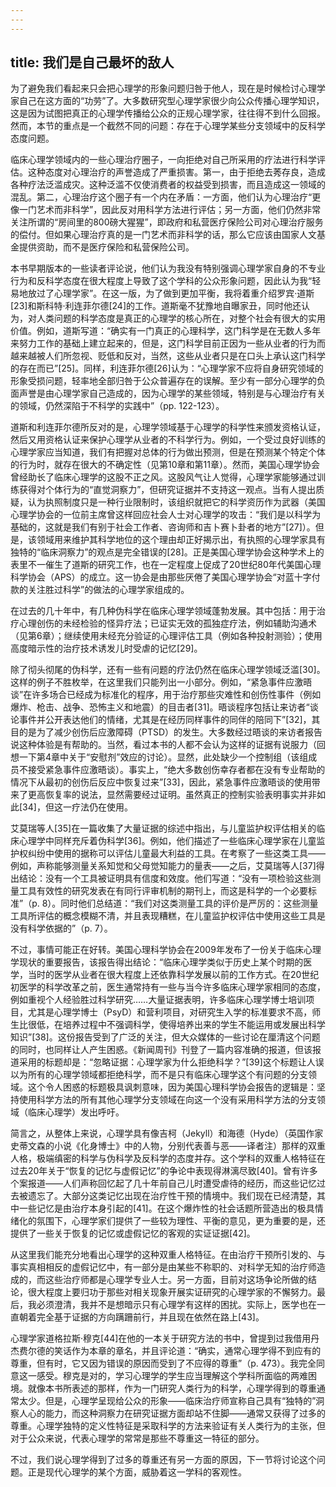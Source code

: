 ```yaml
---
---
---
```

title: 我们是自己最坏的敌人
---




为了避免我们看起来只会把心理学的形象问题归咎于他人，现在是时候检讨心理学家自己在这方面的“功劳”了。大多数研究型心理学家很少向公众传播心理学知识，这是因为试图把真正的心理学传播给公众的正规心理学家，往往得不到什么回报。然而，本节的重点是一个截然不同的问题：存在于心理学某些分支领域中的反科学态度问题。

临床心理学领域内的一些心理治疗圈子，一向拒绝对自己所采用的疗法进行科学评估。这种态度对心理治疗的声誉造成了严重损害。第一，由于拒绝去莠存良，造成各种疗法泛滥成灾。这种泛滥不仅使消费者的权益受到损害，而且造成这一领域的混乱。第二，心理治疗这个圈子有一个内在矛盾：一方面，他们认为心理治疗“更像一门艺术而非科学”，因此反对用科学方法进行评估；另一方面，他们仍然非常关注所谓的“房间里的800磅大猩猩”，即政府和私营医疗保险公司对心理治疗服务的偿付。但如果心理治疗真的是一门艺术而非科学的话，那么它应该由国家人文基金提供资助，而不是医疗保险和私营保险公司。

本书早期版本的一些读者评论说，他们认为我没有特别强调心理学家自身的不专业行为和反科学态度在很大程度上导致了这个学科的公众形象问题，因此认为我“轻易地放过了心理学家”。在这一版，为了做到更加平衡，我将着重介绍罗宾·道斯[23]和斯科特·利连菲尔德[24]的工作。道斯毫不犹豫地自曝家丑，同时他还认为，对人类问题的科学态度是真正的心理学的核心所在，对整个社会有很大的实用价值。例如，道斯写道：“确实有一门真正的心理科学，这门科学是在无数人多年来努力工作的基础上建立起来的，但是，这门科学目前正因为一些从业者的行为而越来越被人们所忽视、贬低和反对，当然，这些从业者只是在口头上承认这门科学的存在而已”[25]。同样，利连菲尔德[26]认为：“心理学家不应将自身研究领域的形象受损问题，轻率地全部归咎于公众普遍存在的误解。至少有一部分心理学的负面声誉是由心理学家自己造成的，因为心理学的某些领域，特别是与心理治疗有关的领域，仍然深陷于不科学的实践中”（pp. 122-123）。

道斯和利连菲尔德所反对的是，心理学领域基于心理学的科学性来颁发资格认证，然后又用资格认证来保护心理学从业者的不科学行为。例如，一个受过良好训练的心理学家应当知道，我们有把握对总体的行为做出预测，但是在预测某个特定个体的行为时，就存在很大的不确定性（见第10章和第11章）。然而，美国心理学协会曾经助长了临床心理学的这股不正之风。这股风气让人觉得，心理学家能够通过训练获得对个体行为的“直觉洞察力”，但研究证据并不支持这一观点。当有人提出质疑，认为执照制度只是一种行业限制时，该组织就把它的科学资历作为武器（美国心理学协会的一位前主席曾这样回应社会人士对心理学的攻击：“我们是以科学为基础的，这就是我们有别于社会工作者、咨询师和吉卜赛卜卦者的地方”[27]）。但是，该领域用来维护其科学地位的这个理由却正好揭示出，有执照的心理学家具有独特的“临床洞察力”的观点是完全错误的[28]。正是美国心理学协会这种学术上的表里不一催生了道斯的研究工作，也在一定程度上促成了20世纪80年代美国心理科学协会（APS）的成立。这一协会是由那些厌倦了美国心理学协会“对蓝十字付款的关注胜过科学”的做法的心理学家组成的。

在过去的几十年中，有几种伪科学在临床心理学领域蓬勃发展。其中包括：用于治疗心理创伤的未经检验的怪异疗法；已证实无效的孤独症疗法，例如辅助沟通术（见第6章）；继续使用未经充分验证的心理评估工具（例如各种投射测验）；使用高度暗示性的治疗技术诱发儿时受虐的记忆[29]。

除了彻头彻尾的伪科学，还有一些有问题的疗法仍然在临床心理学领域泛滥[30]。这样的例子不胜枚举，在这里我们只能列出一小部分。例如，“紧急事件应激晤谈”在许多场合已经成为标准化的程序，用于治疗那些灾难性和创伤性事件（例如爆炸、枪击、战争、恐怖主义和地震）的目击者[31]。晤谈程序包括让来访者“谈论事件并公开表达他们的情绪，尤其是在经历同样事件的同伴的陪同下”[32]，其目的是为了减少创伤后应激障碍（PTSD）的发生。大多数经过晤谈的来访者报告说这种体验是有帮助的。当然，看过本书的人都不会认为这样的证据有说服力（回想一下第4章中关于“安慰剂”效应的讨论）。显然，此处缺少一个控制组（该组成员不接受紧急事件应激晤谈）。事实上，“绝大多数创伤幸存者都在没有专业帮助的情况下从最初的创伤后反应中恢复过来”[33]，因此，紧急事件应激晤谈的使用带来了更高恢复率的说法，显然需要经过证明。虽然真正的控制实验表明事实并非如此[34]，但这一疗法仍在使用。

艾莫瑞等人[35]在一篇收集了大量证据的综述中指出，与儿童监护权评估相关的临床心理学中同样充斥着伪科学[36]。例如，他们描述了一些临床心理学家在儿童监护权纠纷中使用的据称可以评估儿童最大利益的工具。在考察了一些这类工具——例如，声称能够测量关系知觉和父母觉知能力的量表——之后，艾莫瑞等人[37]得出结论：没有一个工具被证明具有信度和效度。他们写道：“没有一项检验这些测量工具有效性的研究发表在有同行评审机制的期刊上，而这是科学的一个必要标准”（p. 8）。同时他们总结道：“我们对这类测量工具的评价是严厉的：这些测量工具所评估的概念模糊不清，并且表现糟糕，在儿童监护权评估中使用这些工具是没有科学依据的”（p. 7）。

不过，事情可能正在好转。美国心理科学协会在2009年发布了一份关于临床心理学现状的重要报告，该报告得出结论：“临床心理学类似于历史上某个时期的医学，当时的医学从业者在很大程度上还依靠科学发展以前的工作方式。在20世纪初医学的科学改革之前，医生通常持有一些与当今许多临床心理学家相同的态度，例如重视个人经验胜过科学研究……大量证据表明，许多临床心理学博士培训项目，尤其是心理学博士（PsyD）和营利项目，对研究生入学的标准要求不高，师生比很低，在培养过程中不强调科学，使得培养出来的学生不能运用或发展出科学知识”[38]。这份报告受到了广泛的关注，但大众媒体的一些讨论在厘清这个问题的同时，也同样让人产生困惑。《新闻周刊》刊登了一篇内容准确的报道，但该报道采用的标题却是：“忽略证据：心理学家为什么拒绝科学？”[39]这个标题让人误以为所有的心理学领域都拒绝科学，而不是只有临床心理学这个有问题的分支领域。这个令人困惑的标题极具讽刺意味，因为美国心理科学协会报告的逻辑是：坚持使用科学方法的所有其他心理学分支领域在向这一个没有采用科学方法的分支领域（临床心理学）发出呼吁。

简言之，从整体上来说，心理学具有像吉柯（Jekyll）和海德（Hyde）（英国作家史蒂文森的小说《化身博士》中的人物，分别代表善与恶——译者注）那样的双重人格，极端缜密的科学与伪科学及反科学的态度并存。这个学科的双重人格特征在过去20年关于“恢复的记忆与虚假记忆”的争论中表现得淋漓尽致[40]。曾有许多个案报道——人们声称回忆起了几十年前自己儿时遭受虐待的经历，而这些记忆过去被遗忘了。大部分这类记忆出现在治疗性干预的情境中。我们现在已经清楚，其中一些记忆是由治疗本身引起的[41]。在这个爆炸性的社会话题所营造出的极具情绪化的氛围下，心理学家们提供了一些较为理性、平衡的意见，更为重要的是，还提供了一些关于恢复的记忆或虚假记忆的客观的实证证据[42]。

从这里我们能充分地看出心理学的这种双重人格特征。在由治疗干预所引发的、与事实真相相反的虚假记忆中，有一部分是由某些不称职的、对科学无知的治疗师造成的，而这些治疗师都是心理学专业人士。另一方面，目前对这场争论所做的结论，很大程度上要归功于那些对相关现象开展实证研究的心理学家的不懈努力。最后，我必须澄清，我并不是想暗示只有心理学有这样的困扰。实际上，医学也在一直朝着完全基于证据的方向蹒跚前行，并且现在依然在路上[43]。

心理学家道格拉斯·穆克[44]在他的一本关于研究方法的书中，曾提到过我借用丹杰费尔德的笑话作为本章的章名，并且评论道：“确实，通常心理学得不到应有的尊重，但有时，它又因为错误的原因而受到了不应得的尊重”（p. 473）。我完全同意这一感受。穆克是对的，学习心理学的学生应当理解这个学科所面临的两难困境。就像本书所表述的那样，作为一门研究人类行为的科学，心理学得到的尊重通常太少。但是，心理学呈现给公众的形象——临床治疗师宣称自己具有“独特的”洞察人心的能力，而这种洞察力在研究证据方面却站不住脚——通常又获得了过多的尊重。心理学独特的定义性特征是采取科学的方法来验证有关人类行为的主张，但对于公众来说，代表心理学的常常是那些不尊重这一特征的部分。

不过，我们说心理学得到了过多的尊重还有另一方面的原因，下一节将讨论这个问题。正是现代心理学的某个方面，威胁着这一学科的客观性。